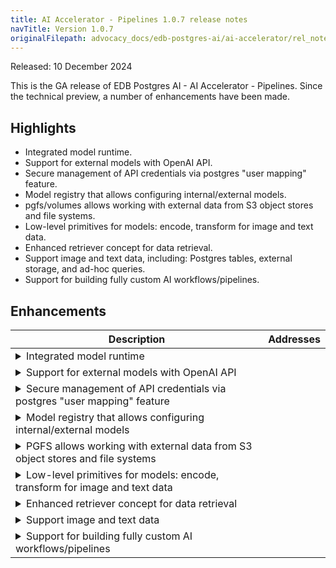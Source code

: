 ```yaml
---
title: AI Accelerator - Pipelines 1.0.7 release notes
navTitle: Version 1.0.7
originalFilepath: advocacy_docs/edb-postgres-ai/ai-accelerator/rel_notes/src/rel_notes_1.0.7.yml
---
```


Released: 10 December 2024

This is the GA release of EDB Postgres AI - AI Accelerator - Pipelines. Since the technical preview, a number of enhancements have been made.

## Highlights

- Integrated model runtime.
- Support for external models with OpenAI API.
- Secure management of API credentials via postgres "user mapping" feature.
- Model registry that allows configuring internal/external models.
- pgfs/volumes allows working with external data from S3 object stores and file systems.
- Low-level primitives for models: encode, transform for image and text data.
- Enhanced retriever concept for data retrieval.
- Support image and text data, including: Postgres tables, external storage, and ad-hoc queries.
- Support for building fully custom AI workflows/pipelines.

## Enhancements

<table class="table w-100"><thead><tr><th>Description</th><th width="10%">Addresses</th></tr></thead><tbody>
<tr><td><details><summary>Integrated model runtime</summary><hr/><p>The tech preview had a separate model runtime. Now, the model runtime is integrated into the product.</p>
</details></td><td></td></tr>
<tr><td><details><summary>Support for external models with OpenAI API</summary><hr/><p>The tech preview only supported internal models. Now, external models can be used with OpenAI API.</p>
</details></td><td></td></tr>
<tr><td><details><summary>Secure management of API credentials via postgres &quot;user mapping&quot; feature</summary><hr/><p>Improved from the tech preview which had no secure credential management.</p>
</details></td><td></td></tr>
<tr><td><details><summary>Model registry that allows configuring internal/external models</summary><hr/><p>A new concept in Pipelines over the tech preview which had only retrievers.</p>
</details></td><td></td></tr>
<tr><td><details><summary>PGFS allows working with external data from S3 object stores and file systems</summary><hr/><p>The tech preview could only work with S3 in retrievers. Now, the volume concept allows working with external data in general.</p>
</details></td><td></td></tr>
<tr><td><details><summary>Low-level primitives for models: encode, transform for image and text data</summary><hr/><p>Low-level primitives for modes have been added to complement the existing high-level functions.</p>
</details></td><td></td></tr>
<tr><td><details><summary>Enhanced retriever concept for data retrieval</summary><hr/><p>Retriever concept has been enhanced:</p>
<ul>
<li>Calls can now return rich table results with data such as vector distance.</li>
<li>Flexible interface allows &quot;retrieving&quot; just the key or the source data.</li>
<li>Enables integration with custom workflows/pipelines.</li>
</ul>
</details></td><td></td></tr>
<tr><td><details><summary>Support image and text data</summary><hr/><p>Images can be retrieved from</p>
<ul>
<li>External storage or Postgres tables.</li>
<li>Images can also be retrieved from &quot;bytea columns&quot; in Postgres tables</li>
<li>Also able to be retrieved ad-hoc in a query.</li>
</ul>
</details></td><td></td></tr>
<tr><td><details><summary>Support for building fully custom AI workflows/pipelines</summary><hr/><ul>
<li>direct SQL access to models (encode, transform, …) even allowing batch-execution</li>
<li>flexible interfaces in our high-level composite functions (like retrieve)</li>
<li>allowing direct access to all low-level interfaces that we use in high-level functions; such as exposing functions like &quot;embed_single_row&quot;</li>
</ul>
</details></td><td></td></tr>
</tbody></table>


